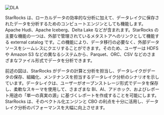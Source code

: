![DLA](../1.1-8-dla.png)

StarRocks は、ローカルデータの効率的な分析に加えて、データレイクに保存されたデータを分析するためのコンピュートエンジンとしても機能します。Apache Hudi、Apache Iceberg、Delta Lake などが含まれます。StarRocks の主要な機能の一つは、外部で管理されているメタストアへのリンクとして機能する external catalog です。この機能により、データ移行の必要なく、外部データソースをシームレスにクエリすることができます。そのため、ユーザーは HDFS や Amazon S3 などの異なるシステムから、Parquet、ORC、CSV などのさまざまなファイル形式でデータを分析できます。

前述の図は、StarRocks がデータの計算と分析を担当し、データレイクがデータの保存、組織化、メンテナンスを担当するデータレイク分析のシナリオを示しています。データレイクは、ユーザーがオープンストレージ形式でデータを保存し、柔軟なスキーマを使用して、さまざまな BI、AI、アドホック、およびレポート用途の「単一の真実の源」に基づくレポートを作成することを可能にします。StarRocks は、そのベクトル化エンジンと CBO の利点を十分に活用し、データレイク分析のパフォーマンスを大幅に向上させます。